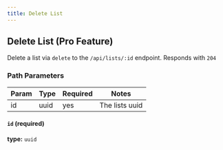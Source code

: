 ```yaml
---
title: Delete List
---
```


## Delete List (Pro Feature)

Delete a list via `delete` to the `/api/lists/:id` endpoint. Responds with `204`


### Path Parameters

| Param            | Type            | Required | Notes                                                                                                                                    |
|------------------|-----------------|----------|------------------------------------------------------------------------------------------------------------------------------------------|
| id               | uuid            | yes      | The lists uuid                                                                                                                  |

#### `id` (required)

**type:** `uuid`
